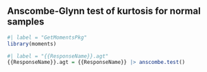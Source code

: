 

## Anscombe-Glynn test of kurtosis for normal samples

```r
#| label = "GetMomentsPkg"
library(moments)
```

```r
#| label = "{{ResponseName}}.agt"
{{ResponseName}}.agt = {{ResponseName}} |> anscombe.test()
```

